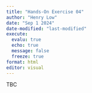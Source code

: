 ```yaml
---
title: "Hands-On Exercise 04"
author: "Henry Low"
date: "Sep 1 2024"
date-modified: "last-modified"
execute:
  evalu: true
  echo: true
  message: false
  freeze: true
format: html
editor: visual
---
```


TBC
